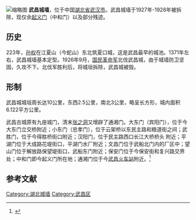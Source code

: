 [[File:起义门（中和门）之于武昌城的位置.jpg|缩略图]]
'''武昌城墙'''，位于中国[[湖北省|湖北省]][[武汉市|武汉市]]。武昌城墙于1927年-1928年被拆除，现仅余[[起义门|起义门]]（中和门）以及部分残迹。

== 历史 ==
223年，[[孙权|孙权]]在江夏山（今蛇山）东北筑夏口城，这是武昌最早的城池。1371年左右，武昌城墙基本定型。1926年9月，[[国民革命军|国民革命军]]北伐武昌城，由于城墙防卫坚固，久攻不下。北伐军胜利后，将城垣拆除，武昌城被毁。

== 形制 ==
武昌城城垣周长达10公里，东西2.5公里，南北3公里，略呈长方形，城内面积6.122平方公里。

武昌古城原有九座城门，清末[[张之洞|张之洞]]又增辟了通湘门。大东门（宾阳门），位于今大东门立交桥附近；小东门（忠孝门），位于云架桥以东民主路和粮道街之间；武胜门，位于今得胜桥街口附近；汉阳门，位于民主路西口长江大桥桥头 附近；平湖门位于大成路花堤街口，平湖门水厂附近；文昌门位于武船北门内的厂区中；望山门位于解放路保望堤街口，武船东门附近；保安门位于今保安街和复兴路交界处；中和门即今起义门所在地；通湘门位于今[[武昌火车站|武昌火车站]]附近。<ref>{{Cite web |url=http://www.changjiangtimes.com/2011/08/348086.html |title=十米残墙，是武昌城600多年的记忆 |access-date=2013-09-08 |archive-date=2018-10-31 |archive-url=https://web.archive.org/web/20181031173924/http://www.changjiangtimes.com/2011/08/348086.html |dead-url=no }}</ref>

==参考文献==
{{reflist}}

{{湖北省境内的古城墙}}

[[Category:湖北城墙|Category:湖北城墙]]
[[Category:武昌区|Category:武昌区]]